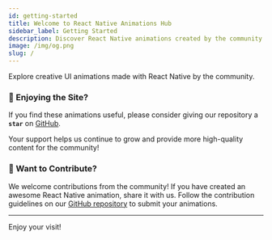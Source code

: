 ```yaml
---
id: getting-started
title: Welcome to React Native Animations Hub
sidebar_label: Getting Started
description: Discover React Native animations created by the community.
image: /img/og.png
slug: /
---
```


Explore creative UI animations made with React Native by the community.


<div style={{ marginBottom: '20px' }}>
  <TotalComponents />
  <LastUpdated />
</div>

### 🌟 Enjoying the Site?

If you find these animations useful, please consider giving our repository a **`star`** on [GitHub](https://github.com/mrpmohiburrahman/awesome-react-native-ui).

Your support helps us continue to grow and provide more high-quality content for the community!

<LatestAddedComponents />

### 🤝 Want to Contribute?

We welcome contributions from the community! If you have created an awesome React Native animation, share it with us. Follow the contribution guidelines on our [GitHub repository](https://github.com/mrpmohiburrahman/awesome-react-native-ui?tab=readme-ov-file#contributing) to submit your animations.

---

Enjoy your visit!
